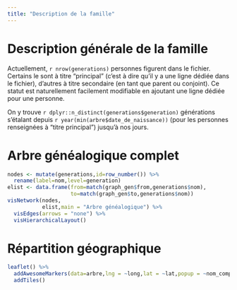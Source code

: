 ```yaml
---
title: "Description de la famille"
---
```



# Description générale de la famille

Actuellement, ```r nrow(generations)``` personnes figurent dans le fichier. Certains le sont à titre "principal" (c'est à dire qu'il y a une ligne dédiée  dans le fichier), d'autres à titre secondaire (en tant que parent ou conjoint). Ce statut est naturellement facilement modifiable en ajoutant une ligne dédiée pour une personne.

On y trouve ```r dplyr::n_distinct(generations$generation)``` générations s'étalant depuis ```r year(min(arbre$date_de_naissance))``` (pour les personnes renseignées à "titre principal") jusqu'à nos jours.


# Arbre généalogique complet

```r
nodes <- mutate(generations,id=row_number()) %>% 
  rename(label=nom,level=generation)
elist <- data.frame(from=match(graph_gen$from,generations$nom),
                    to=match(graph_gen$to,generations$nom))
visNetwork(nodes,
           elist,main = "Arbre généalogique") %>% 
  visEdges(arrows = "none") %>% 
  visHierarchicalLayout()
```

# Répartition géographique

```r
leaflet() %>% 
  addAwesomeMarkers(data=arbre,lng = ~long,lat = ~lat,popup = ~nom_complet) %>% 
  addTiles()
```

